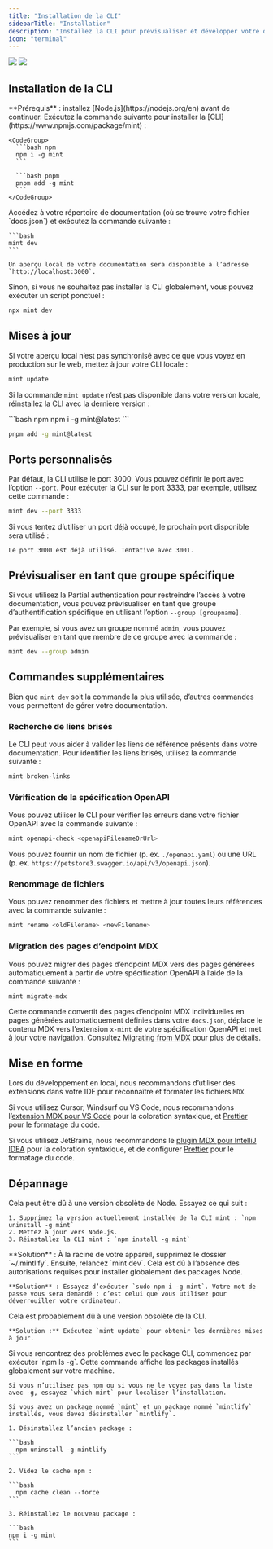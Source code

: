 ```yaml
---
title: "Installation de la CLI"
sidebarTitle: "Installation"
description: "Installez la CLI pour prévisualiser et développer votre documentation en local"
icon: "terminal"
---
```


<img className="block dark:hidden my-0 pointer-events-none" src="/images/installation/local-development-light.png" />

<img className="hidden dark:block my-0 pointer-events-none" src="/images/installation/local-development-dark.png" />

## Installation de la CLI

<Info>
  **Prérequis** : installez [Node.js](https://nodejs.org/en) avant de continuer.
</Info>

<Steps>
  <Step title="Installez la CLI.">
    Exécutez la commande suivante pour installer la [CLI](https://www.npmjs.com/package/mint) :

    <CodeGroup>
      ```bash npm
      npm i -g mint
      ```

      ```bash pnpm
      pnpm add -g mint
      ```
    </CodeGroup>
  </Step>

  <Step title="Prévisualisez en local.">
    Accédez à votre répertoire de documentation (où se trouve votre fichier `docs.json`) et exécutez la commande suivante :

    ```bash
    mint dev
    ```

    Un aperçu local de votre documentation sera disponible à l’adresse `http://localhost:3000`.
  </Step>
</Steps>

Sinon, si vous ne souhaitez pas installer la CLI globalement, vous pouvez exécuter un script ponctuel :

```bash
npx mint dev
```

## Mises à jour

Si votre aperçu local n’est pas synchronisé avec ce que vous voyez en production sur le web, mettez à jour votre CLI locale :

```bash
mint update
```

Si la commande `mint update` n’est pas disponible dans votre version locale, réinstallez la CLI avec la dernière version :

<CodeGroup>
  ```bash npm
  npm i -g mint@latest
  ```

  ```bash pnpm
  pnpm add -g mint@latest
  ```
</CodeGroup>

## Ports personnalisés

Par défaut, la CLI utilise le port 3000. Vous pouvez définir le port avec l’option `--port`. Pour exécuter la CLI sur le port 3333, par exemple, utilisez cette commande :

```bash
mint dev --port 3333
```

Si vous tentez d’utiliser un port déjà occupé, le prochain port disponible sera utilisé :

```mdx
Le port 3000 est déjà utilisé. Tentative avec 3001.
```

## Prévisualiser en tant que groupe spécifique

Si vous utilisez la Partial authentication pour restreindre l’accès à votre documentation, vous pouvez prévisualiser en tant que groupe d’authentification spécifique en utilisant l’option `--group [groupname]`.

Par exemple, si vous avez un groupe nommé `admin`, vous pouvez prévisualiser en tant que membre de ce groupe avec la commande :

```bash
mint dev --group admin
```

## Commandes supplémentaires

Bien que `mint dev` soit la commande la plus utilisée, d’autres commandes vous permettent de gérer votre documentation.

### Recherche de liens brisés

Le CLI peut vous aider à valider les liens de référence présents dans votre documentation. Pour identifier les liens brisés, utilisez la commande suivante :

```bash
mint broken-links
```

### Vérification de la spécification OpenAPI

Vous pouvez utiliser le CLI pour vérifier les erreurs dans votre fichier OpenAPI avec la commande suivante :

```bash
mint openapi-check <openapiFilenameOrUrl>
```

Vous pouvez fournir un nom de fichier (p. ex. `./openapi.yaml`) ou une URL (p. ex. `https://petstore3.swagger.io/api/v3/openapi.json`).

### Renommage de fichiers

Vous pouvez renommer des fichiers et mettre à jour toutes leurs références avec la commande suivante :

```bash
mint rename <oldFilename> <newFilename>
```

### Migration des pages d’endpoint MDX

Vous pouvez migrer des pages d’endpoint MDX vers des pages générées automatiquement à partir de votre spécification OpenAPI à l’aide de la commande suivante :

```bash
mint migrate-mdx
```

Cette commande convertit des pages d’endpoint MDX individuelles en pages générées automatiquement définies dans votre `docs.json`, déplace le contenu MDX vers l’extension `x-mint` de votre spécification OpenAPI et met à jour votre navigation. Consultez [Migrating from MDX](/fr/api-playground/migrating-from-mdx) pour plus de détails.

## Mise en forme

Lors du développement en local, nous recommandons d’utiliser des extensions dans votre IDE pour reconnaître et formater les fichiers `MDX`.

Si vous utilisez Cursor, Windsurf ou VS Code, nous recommandons l’[extension MDX pour VS Code](https://marketplace.visualstudio.com/items?itemName=unifiedjs.vscode-mdx) pour la coloration syntaxique, et [Prettier](https://marketplace.visualstudio.com/items?itemName=esbenp.prettier-vscode) pour le formatage du code.

Si vous utilisez JetBrains, nous recommandons le [plugin MDX pour IntelliJ IDEA](https://plugins.jetbrains.com/plugin/14944-mdx) pour la coloration syntaxique, et de configurer [Prettier](https://prettier.io/docs/webstorm) pour le formatage du code.

## Dépannage

<AccordionGroup>
  <Accordion title="Erreur : impossible de charger le module « sharp » avec l’environnement d’exécution darwin-arm64">
    Cela peut être dû à une version obsolète de Node. Essayez ce qui suit :

    1. Supprimez la version actuellement installée de la CLI mint : `npm uninstall -g mint`
    2. Mettez à jour vers Node.js.
    3. Réinstallez la CLI mint : `npm install -g mint`
  </Accordion>

  <Accordion title="Problème : erreur inconnue">
    **Solution** : À la racine de votre appareil, supprimez le dossier `~/.mintlify`. Ensuite, relancez `mint dev`.
  </Accordion>

  <Accordion title="Erreur : permission denied">
    Cela est dû à l’absence des autorisations requises pour installer globalement des packages Node.

    **Solution** : Essayez d’exécuter `sudo npm i -g mint`. Votre mot de passe vous sera demandé : c’est celui que vous utilisez pour déverrouiller votre ordinateur.
  </Accordion>

  <Accordion title="L’aperçu local ne correspond pas à l’affichage de mes docs sur le web">
    Cela est probablement dû à une version obsolète de la CLI.

    **Solution :** Exécutez `mint update` pour obtenir les dernières mises à jour.
  </Accordion>

  <Accordion title="mintlify vs. package mint">
    Si vous rencontrez des problèmes avec le package CLI, commencez par exécuter `npm ls -g`. Cette commande affiche les packages installés globalement sur votre machine.

    Si vous n’utilisez pas npm ou si vous ne le voyez pas dans la liste avec -g, essayez `which mint` pour localiser l’installation.

    Si vous avez un package nommé `mint` et un package nommé `mintlify` installés, vous devez désinstaller `mintlify`.

    1. Désinstallez l’ancien package :

    ```bash
      npm uninstall -g mintlify
    ```

    2. Videz le cache npm :

    ```bash
      npm cache clean --force
    ```

    3. Réinstallez le nouveau package :

    ```bash
    npm i -g mint
    ```
  </Accordion>
</AccordionGroup>
